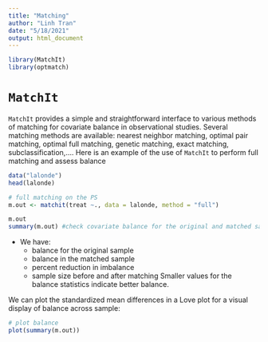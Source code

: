 ```yaml
---
title: "Matching"
author: "Linh Tran"
date: "5/18/2021"
output: html_document
---
```


```r
library(MatchIt)
library(optmatch)
```

# `MatchIt`

`MatchIt` provides a simple and straightforward interface to various methods of matching for covariate balance in observational studies. Several matching methods are available: nearest neighbor matching, optimal pair matching, optimal full matching, genetic matching, exact matching, subclassification,.... Here is an example of the use of `MatchIt` to perform full matching and assess balance

```r
data("lalonde")
head(lalonde)

# full matching on the PS
m.out <- matchit(treat ~., data = lalonde, method = "full")

m.out
summary(m.out) #check covariate balance for the original and matched samples
```

* We have:
   + balance for the original sample
   + balance in the matched sample
   + percent reduction in imbalance 
   + sample size before and after matching
Smaller values for the balance statistics indicate better balance.\

We can plot the standardized mean differences in a Love plot for a visual display of balance across sample:

```r
# plot balance
plot(summary(m.out))
```

